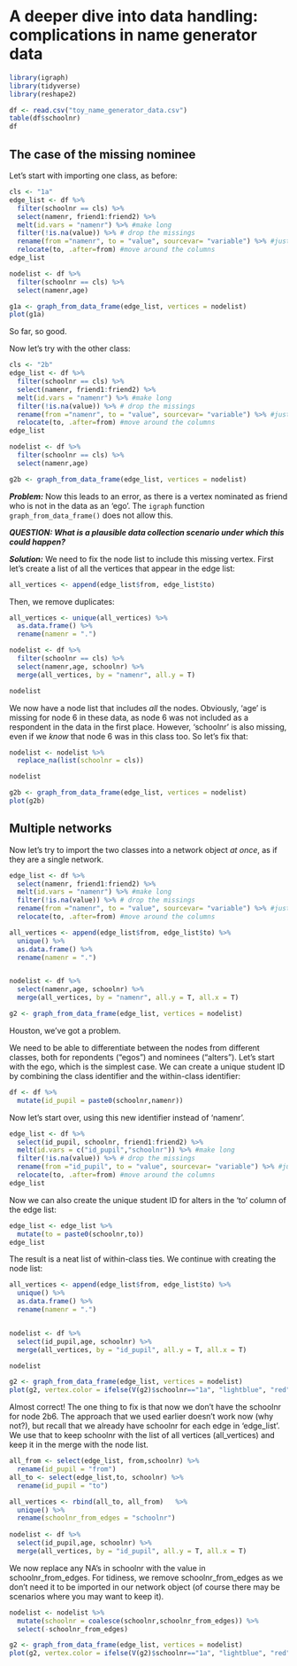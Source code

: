 # A deeper dive into data handling: complications in name generator data

```r
library(igraph)
library(tidyverse)
library(reshape2)
```



```r
df <- read.csv("toy_name_generator_data.csv")
table(df$schoolnr)
df

```



## The case of the missing nominee

Let's start with importing one class, as before:


```r
cls <- "1a"
edge_list <- df %>% 
  filter(schoolnr == cls) %>% 
  select(namenr, friend1:friend2) %>% 
  melt(id.vars = "namenr") %>% #make long
  filter(!is.na(value)) %>% # drop the missings
  rename(from ="namenr", to = "value", sourcevar= "variable") %>% #just nice for interpretation
  relocate(to, .after=from) #move around the columns
edge_list
```


```r
nodelist <- df %>% 
  filter(schoolnr == cls) %>% 
  select(namenr,age)

g1a <- graph_from_data_frame(edge_list, vertices = nodelist)
plot(g1a)
```

So far, so good.

Now let's try with the other class:


```r
cls <- "2b"
edge_list <- df %>% 
  filter(schoolnr == cls) %>% 
  select(namenr, friend1:friend2) %>% 
  melt(id.vars = "namenr") %>% #make long
  filter(!is.na(value)) %>% # drop the missings
  rename(from ="namenr", to = "value", sourcevar= "variable") %>% #just nice for interpretation
  relocate(to, .after=from) #move around the columns
edge_list
```


```r
nodelist <- df %>% 
  filter(schoolnr == cls) %>% 
  select(namenr,age)

g2b <- graph_from_data_frame(edge_list, vertices = nodelist) 

```
***Problem:*** Now this leads to an error, as there is a vertex nominated as friend who is not in the data as an 'ego'. The `igraph` function `graph_from_data_frame()` does not allow this. 

***QUESTION: What is a plausible data collection scenario under which this could happen? ***

***Solution:*** We need to fix the node list to include this missing vertex. First let's create a list of all the vertices that appear in the edge list:

```r
all_vertices <- append(edge_list$from, edge_list$to)
```

Then, we remove duplicates: 
```r
all_vertices <- unique(all_vertices) %>% 
  as.data.frame() %>% 
  rename(namenr = ".")
```

```r

nodelist <- df %>% 
  filter(schoolnr == cls) %>% 
  select(namenr,age, schoolnr) %>% 
  merge(all_vertices, by = "namenr", all.y = T)

nodelist
```

We now have a node list that includes *all* the nodes. Obviously, 'age' is missing for node 6 in these data, as node 6 was not included as a respondent in the data in the first place. However, 'schoolnr' is also missing, even if we *know* that node 6 was in this class too. So let's fix that:

```r

nodelist <- nodelist %>% 
  replace_na(list(schoolnr = cls))

nodelist
```


```r
g2b <- graph_from_data_frame(edge_list, vertices = nodelist) 
plot(g2b)
```

## Multiple networks

Now let's try to import the two classes into a network object *at once*, as if they are a single network. 

```r

edge_list <- df %>% 
  select(namenr, friend1:friend2) %>% 
  melt(id.vars = "namenr") %>% #make long
  filter(!is.na(value)) %>% # drop the missings
  rename(from ="namenr", to = "value", sourcevar= "variable") %>% #just nice for interpretation
  relocate(to, .after=from) #move around the columns

all_vertices <- append(edge_list$from, edge_list$to) %>% 
  unique() %>% 
  as.data.frame() %>% 
  rename(namenr = ".")


nodelist <- df %>% 
  select(namenr,age, schoolnr) %>% 
  merge(all_vertices, by = "namenr", all.y = T, all.x = T)

g2 <- graph_from_data_frame(edge_list, vertices = nodelist) 


```

Houston, we've got a problem. 

We need to be able to differentiate between the nodes from different classes, both for repondents ("egos") and nominees ("alters"). Let's start with the ego, which is the simplest case. We can create a unique student ID by combining the class identifier and the within-class identifier:

```r
df <- df %>% 
  mutate(id_pupil = paste0(schoolnr,namenr))
```

Now let's start over, using this new identifier instead of 'namenr'.

```r
edge_list <- df %>% 
  select(id_pupil, schoolnr, friend1:friend2) %>% 
  melt(id.vars = c("id_pupil","schoolnr")) %>% #make long
  filter(!is.na(value)) %>% # drop the missings
  rename(from ="id_pupil", to = "value", sourcevar= "variable") %>% #just nice for interpretation
  relocate(to, .after=from) #move around the columns
edge_list


```

Now we can also create the unique student ID for alters in the 'to' column of the edge list:

```r
edge_list <- edge_list %>% 
  mutate(to = paste0(schoolnr,to))
edge_list
```
The result is a neat list of within-class ties. We continue with creating the node list: 

```r
all_vertices <- append(edge_list$from, edge_list$to) %>% 
  unique() %>% 
  as.data.frame() %>% 
  rename(namenr = ".")


nodelist <- df %>% 
  select(id_pupil,age, schoolnr) %>% 
  merge(all_vertices, by = "id_pupil", all.y = T, all.x = T)

nodelist

```

```r
g2 <- graph_from_data_frame(edge_list, vertices = nodelist) 
plot(g2, vertex.color = ifelse(V(g2)$schoolnr=="1a", "lightblue", "red"))
```

Almost correct! The one thing to fix is that now we don't have the schoolnr for node 2b6. The approach that we used earlier doesn't work now (why not?), but recall that we already have schoolnr for each edge in 'edge_list'. We use that to keep schoolnr with the list of all vertices (all_vertices) and keep it in the merge with the node list.

```r

all_from <- select(edge_list, from,schoolnr) %>% 
  rename(id_pupil = "from")
all_to <- select(edge_list,to, schoolnr) %>% 
  rename(id_pupil = "to")

all_vertices <- rbind(all_to, all_from)   %>% 
  unique() %>% 
  rename(schoolnr_from_edges = "schoolnr")
  
nodelist <- df %>% 
  select(id_pupil,age, schoolnr) %>% 
  merge(all_vertices, by = "id_pupil", all.y = T, all.x = T)

```

We now replace any NA's in schoolnr with the value in schoolnr_from_edges. For tidiness, we remove schoolnr_from_edges as we don't need it to be imported in our network object (of course there may be scenarios where you may want to keep it). 

```r
nodelist <- nodelist %>% 
  mutate(schoolnr = coalesce(schoolnr,schoolnr_from_edges)) %>% 
  select(-schoolnr_from_edges)

g2 <- graph_from_data_frame(edge_list, vertices = nodelist) 
plot(g2, vertex.color = ifelse(V(g2)$schoolnr=="1a", "lightblue", "red"))

```

